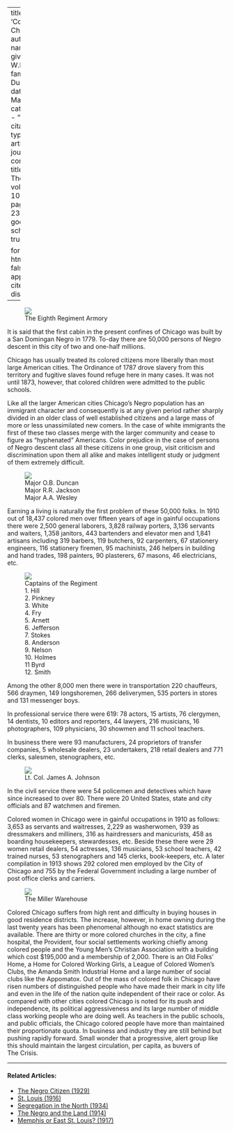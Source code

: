 
---
title: 'Colored Chicago'
author:
  - name:
      given: W.E.B.
      family: Du Bois
date: Mar. 1915
categories: 
  - ""
citation: 
  type: article-journal
  container-title: The Crisis
  volume: 10
  issue: 5
  page: 234-236
google-scholar: true

format:
  html:
    toc: false
    appendix-cite-as: display
---

<figure>
![](images/colored_chicago_armory.jpg)
<figcaption>The Eighth Regiment Armory</figcaption>
</figure>

It is said that the first cabin in the present confines of Chicago was built by a San Domingan Negro in 1779. To-day there are 50,000 persons of Negro descent in this city of two and one-half millions.

Chicago has usually treated its colored citizens more liberally than most large American cities. The Ordinance of 1787 drove slavery from this territory and fugitive slaves found refuge here in many cases. It was not until 1873, however, that colored children were admitted to the public schools.

Like all the larger American cities Chicago's Negro population has an immigrant character and consequently is at any given period rather sharply divided in an older class of well established citizens and a large mass of more or less unassimilated new comers. In the case of white immigrants the first of these two classes merge with the larger community and cease to figure as "hyphenated" Americans. Color prejudice in the case of persons of Negro descent class all these citizens in one group, visit criticism and discrimination upon them all alike and makes intelligent study or judgment of them extremely difficult.


<figure  class = "column-figure" style="width: 100%;">
![](images/colored_chicago_three_majors.jpg)
<figcaption>
<div class="caption-three-list">
<div class="caption-column-item">Major O.B. Duncan</div>
<div class="caption-column-item">Major R.R. Jackson</div>
<div class="caption-column-item">Major A.A. Wesley</div>
</div>
</figcaption>
</figure>

Earning a living is naturally the first problem of these 50,000 folks. In 1910 out of 18,437 colored men over fifteen years of age in gainful occupations there were 2,500 general laborers, 3,828 railway porters, 3,136 servants and waiters, 1,358 janitors, 443 bartenders and elevator men and 1,841 artisans including 319 barbers, 119 butchers, 92 carpenters, 67 stationery engineers, 116 stationery firemen, 95 machinists, 246 helpers in building and hand trades, 198 painters, 90 plasterers, 67 masons, 46 electricians, etc.

<figure  style="width: 100%;">
![](images/colored_chicago_captains.jpg)
<figcaption>Captains of the Regiment  
<div class="caption-four-list">
<div class="caption-column-item"><span class="captain-number">1.</span> Hill</div>
<div class="caption-column-item"><span class="captain-number">2.</span> Pinkney</div>
<div class="caption-column-item"><span class="captain-number">3.</span> White</div>
<div class="caption-column-item"><span class="captain-number">4.</span> Fry</div>
<div class="caption-column-item"><span class="captain-number">5.</span> Arnett</div>
<div class="caption-column-item"><span class="captain-number">6.</span> Jefferson</div>
<div class="caption-column-item"><span class="captain-number">7.</span> Stokes</div>
<div class="caption-column-item"><span class="captain-number">8.</span> Anderson</div>
<div class="caption-column-item"><span class="captain-number">9.</span> Nelson</div>
<div class="caption-column-item"><span class="captain-number">10.</span> Holmes</div>
<div class="caption-column-item"><span class="captain-number">11</span> Byrd</div>
<div class="caption-column-item"><span class="captain-number">12.</span> Smith</div>
</div>
</figcaption>
</figure>

Among the other 8,000 men there were in transportation 220 chauffeurs, 566 draymen, 149 longshoremen, 266 deliverymen, 535 porters in stores and 131 messenger boys.

In professional service there were 619: 78 actors, 15 artists, 76 clergymen, 14 dentists, 10 editors and reporters, 44 lawyers, 216 musicians, 16 photographers, 109 physicians, 30 showmen and 11 school teachers.

In business there were 93 manufacturers, 24 proprietors of transfer companies, 5 wholesale dealers, 23 undertakers, 218 retail dealers and 771 clerks, salesmen, stenographers, etc.

<figure class="right" style="width: 40%;">
![](images/colored_chicago_johnson.jpg)
<figcaption>Lt. Col. James A. Johnson</figcaption>
</figure>

In the civil service there were 54 policemen and detectives which have since increased to over 80. There were 20 United States, state and city officials and 87 watchmen and firemen.

Colored women in Chicago were in gainful occupations in 1910 as follows: 3,653 as servants and waitresses, 2,229 as washerwomen, 939 as dressmakers and milliners, 316 as hairdressers and manicurists, 458 as boarding housekeepers, stewardesses, etc. Beside these there were 29 women retail dealers, 54 actresses, 136 musicians, 53 school teachers, 42 trained nurses, 53 stenographers and 145 clerks, book-keepers, etc. A later compilation in 1913 shows 292 colored men employed bv the City of Chicago and 755 by the Federal Government including a large number of post office clerks and carriers.

<figure class="left" style="width: 40%;">
![](images/colored_chicago_miller_warehouse.jpg)
<figcaption>The Miller Warehouse</figcaption>
</figure>

Colored Chicago suffers from high rent and difficulty in buying houses in good residence districts. The increase, however, in home owning during the last twenty years has been phenomenal although no exact statistics are available. There are thirty or more colored churches in the city, a fine hospital, the Provident, four social settlements working chiefly among colored people and the Young Men's Christian Association with a building which cost $195,000 and a membership of 2,000. There is an Old Folks' Home, a Home for Colored Working Girls, a League of Colored Women's Clubs, the Amanda Smith Industrial Home and a large number of social clubs like the Appomatox. Out of the mass of colored folk in Chicago have risen numbers of distinguished people who have made their mark in city life and even in the life of the nation quite independent of their race or color. As compared with other cities colored Chicago is noted for its push and independence, its political aggressiveness and its large number of middle class working people who are doing well. As teachers in the public schools, and public officials, the Chicago colored people have more than maintained their proportionate quota. In business and industry they are still behind but pushing rapidly forward. Small wonder that a progressive, alert group like this should maintain the largest circulation, per capita, as buvers of <span class="crisis-title">The Crisis.</span>

<!-- Similar articles start here -->
<div  class="clear-wrap"></div>
<hr>
#### Related Articles:

* [The Negro Citizen (1929)](/Volumes/36/05/negro_citizen.html)
* [St. Louis (1916)](/Volumes/11/05/st_louis.html)
* [Segregation in the North (1934)](/Volumes/41/04/segregation_in_the_north.html)
* [The Negro and the Land (1914)](/Volumes/07/04/negro_land.html)
* [Memphis or East St. Louis? (1917)](/Volumes/14/03/memphis_or_east_st_louis.html)

<!-- Similar articles end here -->